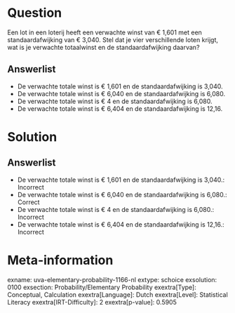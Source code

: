 Question
========

Een lot in een loterij heeft een verwachte winst van € 1,601 met een
standaardafwijking van € 3,040. Stel dat je vier verschillende loten
krijgt, wat is je verwachte totaalwinst en de standaardafwijking
daarvan?

Answerlist
----------

* De verwachte totale winst is € 1,601 en de standaardafwijking is 3,040.
* De verwachte totale winst is € 6,040 en de standaardafwijking is 6,080.
* De verwachte totale winst is € 4 en de standaardafwijking is 6,080.
* De verwachte totale winst is € 6,404 en de standaardafwijking is 12,16.

Solution
========

Answerlist
----------

* De verwachte totale winst is € 1,601 en de standaardafwijking is 3,040.: Incorrect
* De verwachte totale winst is € 6,040 en de standaardafwijking is 6,080.: Correct
* De verwachte totale winst is € 4 en de standaardafwijking is 6,080.: Incorrect
* De verwachte totale winst is € 6,404 en de standaardafwijking is 12,16.: Incorrect

Meta-information
================
exname: uva-elementary-probability-1166-nl
extype: schoice
exsolution: 0100
exsection: Probability/Elementary Probability 
exextra[Type]: Conceptual, Calculation
exextra[Language]: Dutch
exextra[Level]: Statistical Literacy
exextra[IRT-Difficulty]: 2
exextra[p-value]: 0.5905
